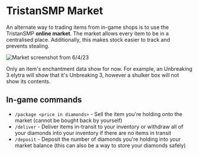 # TristanSMP Market

An alternate way to trading items from in-game shops is to use the TristanSMP **online market**. The market allows every item to be in a centralised place. Additionally, this makes stock easier to track and prevents stealing.

![Market screenshot from 6/4/23](https://user-images.githubusercontent.com/55918888/223144489-672ead89-2dff-4b7a-923f-2d6393e7d7e8.png)

Only an item's enchantment data show for now. For example, an Unbreaking 3 elytra will show that it's Unbreaking 3, however a shulker box will not show its contents.

## In-game commands

- `/package <price in diamonds>` - Sell the item you're holding onto the market (cannot be bought back by yourself)
- `/deliver` - Deliver items in-transit to your inventory or withdraw all of your diamonds into your inventory if there are no items in transit
- `/deposit` - Deposit the number of diamonds you're holding into your market balance (this can also be a way to store your diamonds safely)
